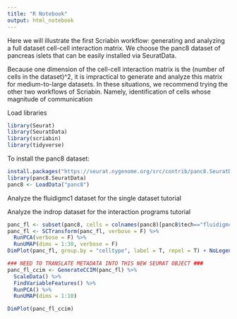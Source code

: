 ```yaml
---
title: "R Notebook"
output: html_notebook
---
```


Here we will illustrate the first Scriabin workflow: generating and analyzing a full dataset cell-cell interaction matrix. We choose the panc8 dataset of pancreas islets that can be easily installed via SeuratData. 

Because one dimension of the cell-cell interaction matrix is the (number of cells in the dataset)^2, it is impractical to generate and analyze this matrix for medium-to-large datasets. In these situations, we recommend trying the other two workflows of Scriabin. Namely, identification of cells whose magnitude of communication 

Load libraries

```r
library(Seurat)
library(SeuratData)
library(scriabin)
library(tidyverse)
```

To install the panc8 dataset:
```r
install.packages("https://seurat.nygenome.org/src/contrib/panc8.SeuratData_3.0.2.tar.gz", repos = NULL, type = "source") 
library(panc8.SeuratData)
panc8 <- LoadData("panc8")
```

Analyze the fluidigmc1 dataset for the single dataset tutorial

Analyze the indrop dataset for the interaction programs tutorial
```r
panc_fl <- subset(panc8, cells = colnames(panc8)[panc8$tech=="fluidigmc1"])
panc_fl <- SCTransform(panc_fl, verbose = F) %>%
  RunPCA(verbose = F) %>%
  RunUMAP(dims = 1:30, verbose = F)
DimPlot(panc_fl, group.by = "celltype", label = T, repel = T) + NoLegend()
```


```r

### NEED TO TRANSLATE METADATA INTO THIS NEW SEURAT OBJECT ###
panc_fl_ccim <- GenerateCCIM(panc_fl) %>%
  ScaleData() %>%
  FindVariableFeatures() %>%
  RunPCA() %>% 
  RunUMAP(dims = 1:10)

DimPlot(panc_fl_ccim)
```

